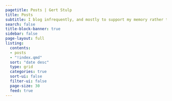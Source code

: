 ```yaml
---
pagetitle: Posts | Gert Stulp
title: Posts
subtitle: I blog infrequently, and mostly to support my memory rather than to communicate.
search: false  
title-block-banner: true
sidebar: false
page-layout: full
listing:
  contents: 
  - posts
  - "!index.qmd"
  sort: "date desc"
  type: grid
  categories: true
  sort-ui: false
  filter-ui: false
  page-size: 30
  feed: true
---
```



<!-- useful for checking dimensions: -->
<!-- <hr style="height: 10px; width: 895px;" /> -->
<!-- <hr style="height: 10px; width: 900px;" /> -->